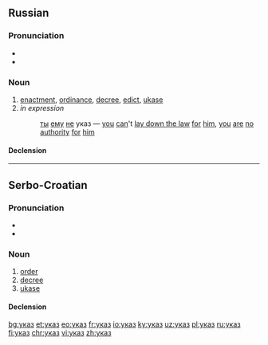 ==Russian==

===Pronunciation===
* {{IPA|/ʊˈkas/|lang=ru}}
* {{audio|Ru-указ.ogg|audio|lang=ru}}

===Noun===
{{ru-noun|ука́з|m-in}}

# [[enactment]], [[ordinance]], [[decree]], [[edict]], [[ukase]]
# ''in expression''
#: [[ты]] [[он|ему]] [[не]] указ — [[you]] [[can]]'t [[lay down the law]] [[for]] [[him]], [[you]] [[are]] [[no]] [[authority]] [[for]] [[him]]

====Declension====
{{ru-noun-table|ука́з}}

----

==Serbo-Croatian==

===Pronunciation===
* {{IPA|/ǔːkaːz/|lang=sh}}
* {{hyphenation|у|каз|lang=sh}}

===Noun===
{{sh-noun|g=m|head=у́ка̄з|c|ukaz|úkāz}}

# [[order]]
# [[decree]]
# [[ukase]]

====Declension====
{{sh-decl-noun|sc=Cyrl
|указ|укази
|указа|указа
|указу|указима
|указ|указе
|указу / указе|укази
|указу|указима
|указом|указима
}}

[[bg:указ]]
[[et:указ]]
[[eo:указ]]
[[fr:указ]]
[[io:указ]]
[[ky:указ]]
[[uz:указ]]
[[pl:указ]]
[[ru:указ]]
[[fi:указ]]
[[chr:указ]]
[[vi:указ]]
[[zh:указ]]